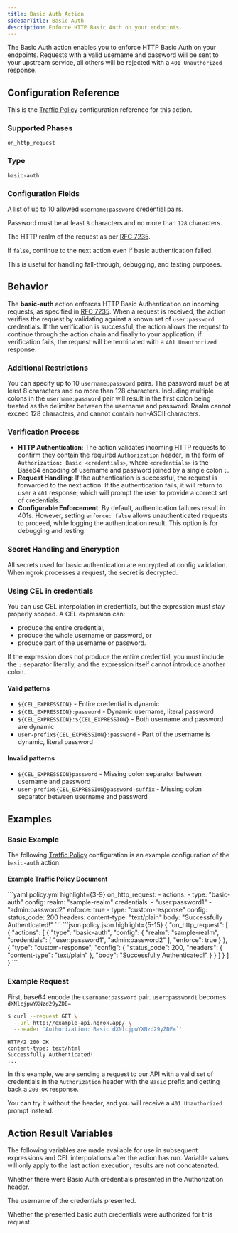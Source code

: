 ```yaml
---
title: Basic Auth Action
sidebarTitle: Basic Auth
description: Enforce HTTP Basic Auth on your endpoints.
---
```


The Basic Auth action enables you to enforce HTTP Basic Auth on your endpoints. Requests with a valid username and password will be sent to
your upstream service, all others will be rejected with a `401 Unauthorized` response.

## Configuration Reference

This is the [Traffic Policy](/traffic-policy/) configuration
reference for this action.

### Supported Phases

`on_http_request`

### Type

`basic-auth`

### Configuration Fields

<ConfigField title="credentials" type="array of strings" required={true} cel={true}>
  <p>A list of up to 10 allowed <code>username:password</code> credential pairs.</p>
  <p>Password must be at least <code>8</code> characters and no more than <code>128</code> characters.</p>
</ConfigField>

<ConfigField title="realm" type="string" required={false} defaultValue="ngrok">
  <p>The HTTP realm of the request as per <a href="https://datatracker.ietf.org/doc/html/rfc7235">RFC 7235</a>.</p>
</ConfigField>

<ConfigField title="enforce" type="bool" required={false} defaultValue="true">
  If <code>false</code>, continue to the next action even if basic authentication failed. 
  
  This is useful for handling fall-through, debugging, and testing purposes.
</ConfigField>

## Behavior

The **basic-auth** action enforces HTTP Basic Authentication on incoming requests, as specified
in [RFC 7235](https://datatracker.ietf.org/doc/html/rfc7235). When a request is received, the action
verifies the request by validating against a known set of `user:password` credentials. If the
verification is successful, the action allows the request to continue through the action chain and
finally to your application; if verification fails, the request will be terminated with a
`401 Unauthorized` response.

### Additional Restrictions

You can specify up to 10 `username:password` pairs. The password must be at least
8 characters and no more than 128 characters. Including multiple colons in the `username:password`
pair will result in the first colon being treated as the delimiter between the username and password.
Realm cannot exceed 128 characters, and cannot contain non-ASCII characters.

### Verification Process

- **HTTP Authentication**: The action validates incoming HTTP requests to confirm they contain the required `Authorization` header, in the form of `Authorization: Basic <credentials>`, where `<credentials>` is the Base64 encoding of username and password joined by a single colon `:`.
- **Request Handling**: If the authentication is successful, the request is forwarded to the next action. If the authentication fails, it will return to user a `401` response, which will prompt the user to provide a correct set of credentials.
- **Configurable Enforcement**: By default, authentication failures result in 401s. However, setting `enforce: false` allows unauthenticated requests to proceed, while logging the authentication result. This option is for debugging and testing.

### Secret Handling and Encryption

All secrets used for basic authentication are encrypted at config validation. When ngrok processes a request, the secret is decrypted.

### Using CEL in credentials

You can use CEL interpolation in credentials, but the expression must stay properly scoped. A CEL expression can:

- produce the entire credential,
- produce the whole username or password, or
- produce part of the username or password.

If the expression does not produce the entire credential, you must include the `:` separator literally, and the expression itself cannot introduce another colon.

#### Valid patterns

- `${CEL_EXPRESSION}` - Entire credential is dynamic
- `${CEL_EXPRESSION}:password` - Dynamic username, literal password
- `${CEL_EXPRESSION}:${CEL_EXPRESSION}` - Both username and password are dynamic
- `user-prefix${CEL_EXPRESSION}:password` - Part of the username is dynamic, literal password

#### Invalid patterns

- `${CEL_EXPRESSION}password` - Missing colon separator between username and password
- `user-prefix${CEL_EXPRESSION}password-suffix` - Missing colon separator between username and password

## Examples

### Basic Example

The following [Traffic Policy](/traffic-policy/)
configuration is an example configuration of the `basic-auth` action.

#### Example Traffic Policy Document

<CodeGroup>
```yaml policy.yml highlight={3-9}
on_http_request:
  - actions:
    - type: "basic-auth"
      config:
        realm: "sample-realm"
        credentials:
          - "user:password1"
          - "admin:password2"
        enforce: true
    - type: "custom-response"
      config:
        status_code: 200
        headers:
          content-type: "text/plain"
        body: "Successfully Authenticated!"
```
```json policy.json highlight={5-15}
{
  "on_http_request": [
    {
      "actions": [
        {
          "type": "basic-auth",
          "config": {
            "realm": "sample-realm",
            "credentials": [
              "user:password1",
              "admin:password2"
            ],
            "enforce": true
          }
        },
        {
          "type": "custom-response",
          "config": {
            "status_code": 200,
            "headers": {
              "content-type": "text/plain"
            },
            "body": "Successfully Authenticated!"
          }
        }
      ]
    }
  ]
}
```
</CodeGroup>

### Example Request

First, base64 encode the `username:password` pair.
`user:password1` becomes `dXNlcjpwYXNzd29yZDE=`

```bash
$ curl --request GET \
  --url http://example-api.ngrok.app/ \
  --header 'Authorization: Basic dXNlcjpwYXNzd29yZDE=`'
```

```http
HTTP/2 200 OK
content-type: text/html
Successfully Authenticated!
...
```

In this example, we are sending a request to our API with a valid set of credentials in
the `Authorization` header with the `Basic` prefix and getting back a `200 OK`
response.

You can try it without the header, and you will receive a `401 Unauthorized` prompt
instead.

## Action Result Variables

The following variables are made available for use in subsequent expressions and
CEL interpolations after the action has run. Variable values will only apply
to the last action execution, results are not concatenated.

<ConfigField title="actions.ngrok.basic_auth.credentials.presented" type="bool" required={false}>
  <p>Whether there were Basic Auth credentials presented in the Authorization header.</p>
</ConfigField>

<ConfigField title="actions.ngrok.basic_auth.credentials.username" type="string" required={false}>
  <p>The username of the credentials presented.</p>
</ConfigField>

<ConfigField title="actions.ngrok.basic_auth.credentials.authorized" type="bool" required={false}>
  <p>Whether the presented basic auth credentials were authorized for this request.</p>
</ConfigField>
